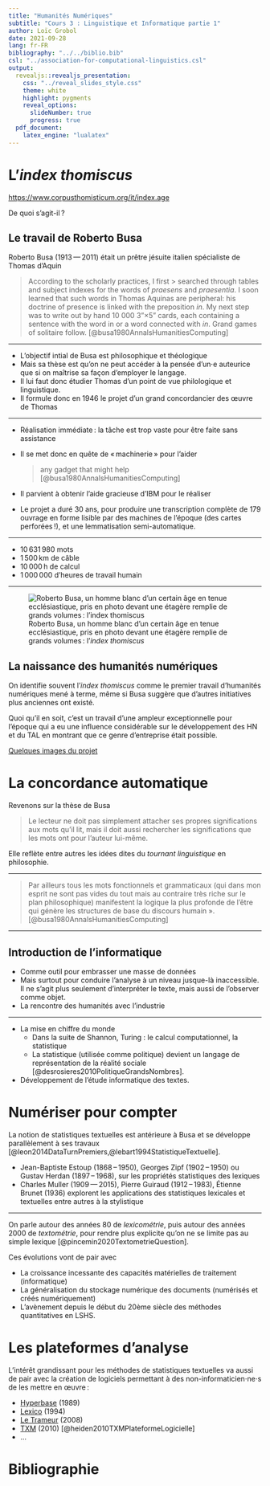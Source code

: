 ```yaml
---
title: "Humanités Numériques"
subtitle: "Cours 3 : Linguistique et Informatique partie 1"
author: Loïc Grobol
date: 2021-09-28
lang: fr-FR
bibliography: "../../biblio.bib"
csl: "../association-for-computational-linguistics.csl"
output:
  revealjs::revealjs_presentation:
    css: "../reveal_slides_style.css"
    theme: white
    highlight: pygments
    reveal_options:
      slideNumber: true
      progress: true
  pdf_document:
    latex_engine: "lualatex"
---
```


[comment]: <> "LTeX: language=fr"

# L'*index thomiscus*

<https://www.corpusthomisticum.org/it/index.age>

De quoi s'agit-il ?

## Le travail de Roberto Busa

Roberto Busa (1913 — 2011) était un prêtre jésuite italien spécialiste de Thomas d'Aquin

[comment]: <> "LTeX: language=en"

> According to the scholarly practices, I first > searched through tables and subject indexes for
> the words of *praesens* and *praesentia*. I soon learned that such words in Thomas
> Aquinas are peripheral: his doctrine of presence is linked with the preposition *in*. My next step
> was to write out by hand 10 000 3"×5" cards, each containing a sentence with the word in or a word
> connected with *in*. Grand games of solitaire follow.  [@busa1980AnnalsHumanitiesComputing]

[comment]: <> "LTeX: language=fr"

---

- L'objectif intial de Busa est philosophique et théologique
- Mais sa thèse est qu'on ne peut accéder à la pensée d'un⋅e auteurice que si on maîtrise sa façon
  d'employer le langage.
- Il lui faut donc étudier Thomas d'un point de vue philologique et linguistique.
- Il formule donc en 1946 le projet d'un grand concordancier des œuvre de Thomas

---

- Réalisation immédiate : la tâche est trop vaste pour être faite sans assistance
- Il se met donc en quête de « machinerie » pour l'aider

  > any gadget that might help [@busa1980AnnalsHumanitiesComputing]
- Il parvient à obtenir l'aide gracieuse d'IBM pour le réaliser
- Le projet a duré 30 ans, pour produire une transcription complète de 179 ouvrage en forme lisible
  par des machines de l'époque (des cartes perforées !), et une lemmatisation semi-automatique.

---

- 10 631 980 mots
- 1 500 km de câble
- 10 000 h de calcul
- 1 000 000 d'heures de travail humain

---

<div style= "float:center;position:relative;">
![Roberto Busa, un homme blanc d'un certain âge en tenue ecclésiastique, pris en photo devant une étagère remplie de grands volumes : l'*index thomiscus*](pics/Roberto_busa_e_index_thomisticus.jpg)
</div>

## La naissance des humanités numériques

On identifie souvent l'*index thomiscus* comme le premier travail d'humanités numériques mené à
terme, même si Busa suggère que d'autres initiatives plus anciennes ont existé.

Quoi qu'il en soit, c'est un travail d'une ampleur exceptionnelle pour l'époque qui a eu une
influence considérable sur le développement des HN et du TAL en montrant que ce genre d'entreprise
était possible.

[Quelques images du projet](http://melissaterras.blogspot.com/2013/10/for-ada-lovelace-day-father-busas.html)

# La concordance automatique

Revenons sur la thèse de Busa

> Le lecteur ne doit pas simplement attacher ses propres significations aux mots
> qu’il lit, mais il doit aussi rechercher les significations que les mots ont pour
> l’auteur lui-même.

Elle reflète entre autres les idées dites du *tournant linguistique* en philosophie.

---

> Par ailleurs tous les mots fonctionnels et grammaticaux (qui dans mon esprit ne sont pas vides du
> tout mais au contraire très riche sur le plan philosophique) manifestent la logique la plus
> profonde de l’être qui génère les structures de base du discours humain ».
> [@busa1980AnnalsHumanitiesComputing]

---

## Introduction de l'informatique

- Comme outil pour embrasser une masse de données
- Mais surtout pour conduire l’analyse à un niveau jusque-là inaccessible. Il ne s’agit plus
  seulement d’interpréter le texte, mais aussi de l’observer comme objet.
- La rencontre des humanités avec l’industrie

---

- La mise en chiffre du monde
  - Dans la suite de Shannon, Turing : le calcul computationnel, la statistique
  - La statistique (utilisée comme politique) devient un langage de représentation de la réalité
    sociale [@desrosieres2010PolitiqueGrandsNombres].
- Développement de l’étude informatique des textes.

# Numériser pour compter

La notion de statistiques textuelles est antérieure à Busa et se développe parallèlement à ses
travaux [@leon2014DataTurnPremiers,@lebart1994StatistiqueTextuelle].

- Jean-Baptiste Estoup (1868 – 1950), Georges Zipf (1902 – 1950) ou Gustav Herdan (1897 – 1968), sur
  les propriétés statistiques des lexiques
- Charles Muller (1909 — 2015), Pierre Guiraud (1912 – 1983), Étienne Brunet (1936) explorent les
  applications des statistiques lexicales et textuelles entre autres à la stylistique

---

On parle autour des années 80 de *lexicométrie*, puis autour des années 2000 de *textométrie*, pour
rendre plus explicite qu'on ne se limite pas au simple lexique [@pincemin2020TextometrieQuestion].

Ces évolutions vont de pair avec

- La croissance incessante des capacités matérielles de traitement (informatique)
- La généralisation du stockage numérique des documents (numérisés et créés numériquement)
- L'avènement depuis le début du 20ème siècle des méthodes quantitatives en LSHS.

# Les plateformes d'analyse

L'intérêt grandissant pour les méthodes de statistiques textuelles va aussi de pair avec la création
de logiciels permettant à des non-informaticien⋅ne⋅s de les mettre en œuvre :

- [Hyperbase](http://hyperbase.unice.fr) (1989)
- [Lexico](http://lexi-co.com) (1994)
- [Le Trameur](http://www.tal.univ-paris3.fr/trameur/) (2008)
- [TXM](http://textometrie.ens-lyon.fr) (2010) [@heiden2010TXMPlateformeLogicielle]
- …

# Bibliographie

::: {#refs}
:::
